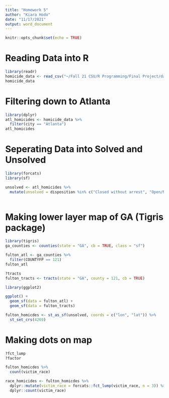 ```yaml
---
title: "Homework 5"
author: "Kiara Hodo"
date: "11/17/2021"
output: word_document
---
```


```r
knitr::opts_chunk$set(echo = TRUE)
```
# Reading Data into R

```r
library(readr)
homicide_data <- read_csv("~/Fall 21 CSU/R Programming/Final Project/data/homicide-data.csv")
homicide_data
```

# Filtering down to Atlanta

```r
library(dplyr)
atl_homicides <- homicide_data %>%
  filter(city == "Atlanta")
atl_homicides
```
# Seperating Data into Solved and Unsolved 
```r
library(forcats)
library(sf)

unsolved <- atl_homicides %>%
  mutate(unsolved = disposition %in% c("Closed without arrest", "Open/No Arrest"))
  


```

# Making lower layer map of GA (Tigris package)
```r
library(tigris)
ga_counties <- counties(state = "GA", cb = TRUE, class = "sf")

fulton_atl <- ga_counties %>%
  filter(COUNTYFP == 121)
fulton_atl

?tracts
fulton_tracts <- tracts(state = "GA", county = 121, cb = TRUE)

library(ggplot2)

ggplot() + 
  geom_sf(data = fulton_atl) +
  geom_sf(data = fulton_tracts)

```
```r
fulton_homicdes <- st_as_sf(unsolved, coords = c("lon", "lat")) %>% 
  st_set_crs(4269)

```

# Making dots on map 
```r

?fct_lump
?factor

fulton_homicdes %>%
  count(victim_race)

race_homicides <- fulton_homicdes %>%
  dplyr::mutate(victim_race = forcats::fct_lump(victim_race, n = 3)) %>%
  dplyr::count(victim_race)


```

